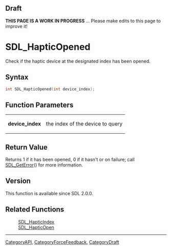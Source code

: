
== Draft ==


'''THIS PAGE IS A WORK IN PROGRESS''' ... Please make edits to this page to improve it!


= SDL_HapticOpened =

Check if the haptic device at the designated index has been opened.

== Syntax ==

<syntaxhighlight lang='c'>
int SDL_HapticOpened(int device_index);
</syntaxhighlight>

== Function Parameters ==

{|
|'''device_index'''
|the index of the device to query
|}

== Return Value ==

Returns 1 if it has been opened, 0 if it hasn't or on failure; call
[[SDL_GetError]]() for more information.



== Version ==

This function is available since SDL 2.0.0.



== Related Functions ==

:[[SDL_HapticIndex]]
:[[SDL_HapticOpen]]

----
[[CategoryAPI]], [[CategoryForceFeedback]], [[CategoryDraft]]


